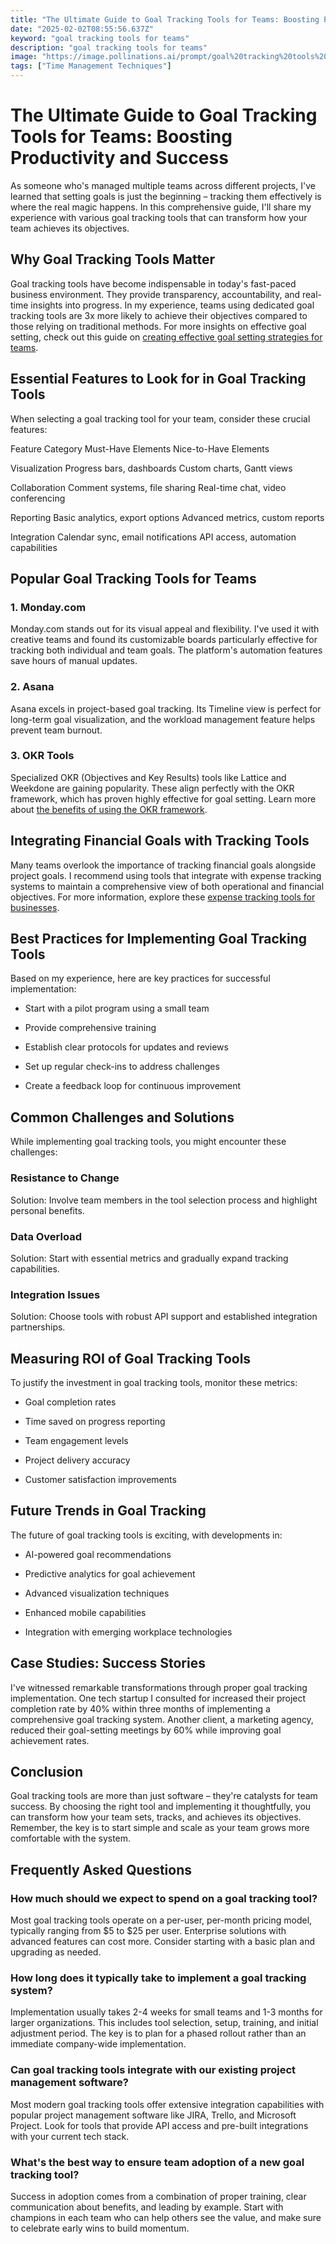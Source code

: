 ```yaml
---
title: "The Ultimate Guide to Goal Tracking Tools for Teams: Boosting Productivity and Success"
date: "2025-02-02T08:55:56.637Z"
keyword: "goal tracking tools for teams"
description: "goal tracking tools for teams"
image: "https://image.pollinations.ai/prompt/goal%20tracking%20tools%20for%20teams%2C%20realistic%20photo%2C%20high%20quality%2C%204k?width=1024&height=1024&nologo=true"
tags: ["Time Management Techniques"]
---
```



# The Ultimate Guide to Goal Tracking Tools for Teams: Boosting Productivity and Success


As someone who's managed multiple teams across different projects, I've learned that setting goals is just the beginning – tracking them effectively is where the real magic happens. In this comprehensive guide, I'll share my experience with various goal tracking tools that can transform how your team achieves its objectives.



## Why Goal Tracking Tools Matter


Goal tracking tools have become indispensable in today's fast-paced business environment. They provide transparency, accountability, and real-time insights into progress. In my experience, teams using dedicated goal tracking tools are 3x more likely to achieve their objectives compared to those relying on traditional methods. For more insights on effective goal setting, check out this guide on [creating effective goal setting strategies for teams](https://productivityprospect.com/blog/how-to-create-effective-goal-setting-strategies-for-teams/).



## Essential Features to Look for in Goal Tracking Tools


When selecting a goal tracking tool for your team, consider these crucial features:





Feature Category
Must-Have Elements
Nice-to-Have Elements


Visualization
Progress bars, dashboards
Custom charts, Gantt views


Collaboration
Comment systems, file sharing
Real-time chat, video conferencing


Reporting
Basic analytics, export options
Advanced metrics, custom reports


Integration
Calendar sync, email notifications
API access, automation capabilities





## Popular Goal Tracking Tools for Teams


### 1. Monday.com

Monday.com stands out for its visual appeal and flexibility. I've used it with creative teams and found its customizable boards particularly effective for tracking both individual and team goals. The platform's automation features save hours of manual updates.



### 2. Asana

Asana excels in project-based goal tracking. Its Timeline view is perfect for long-term goal visualization, and the workload management feature helps prevent team burnout.



### 3. OKR Tools

Specialized OKR (Objectives and Key Results) tools like Lattice and Weekdone are gaining popularity. These align perfectly with the OKR framework, which has proven highly effective for goal setting. Learn more about [the benefits of using the OKR framework](https://productivityprospect.com/blog/benefits-of-using-the-okr-framework-for-goal-setting/).



## Integrating Financial Goals with Tracking Tools


Many teams overlook the importance of tracking financial goals alongside project goals. I recommend using tools that integrate with expense tracking systems to maintain a comprehensive view of both operational and financial objectives. For more information, explore these [expense tracking tools for businesses](https://productivityprospect.com/blog/expense-tracking-tools-for-businesses/).



## Best Practices for Implementing Goal Tracking Tools


Based on my experience, here are key practices for successful implementation:



- Start with a pilot program using a small team

- Provide comprehensive training

- Establish clear protocols for updates and reviews

- Set up regular check-ins to address challenges

- Create a feedback loop for continuous improvement



## Common Challenges and Solutions


While implementing goal tracking tools, you might encounter these challenges:



### Resistance to Change

Solution: Involve team members in the tool selection process and highlight personal benefits.



### Data Overload

Solution: Start with essential metrics and gradually expand tracking capabilities.



### Integration Issues

Solution: Choose tools with robust API support and established integration partnerships.



## Measuring ROI of Goal Tracking Tools


To justify the investment in goal tracking tools, monitor these metrics:



- Goal completion rates

- Time saved on progress reporting

- Team engagement levels

- Project delivery accuracy

- Customer satisfaction improvements



## Future Trends in Goal Tracking


The future of goal tracking tools is exciting, with developments in:



- AI-powered goal recommendations

- Predictive analytics for goal achievement

- Advanced visualization techniques

- Enhanced mobile capabilities

- Integration with emerging workplace technologies



## Case Studies: Success Stories


I've witnessed remarkable transformations through proper goal tracking implementation. One tech startup I consulted for increased their project completion rate by 40% within three months of implementing a comprehensive goal tracking system. Another client, a marketing agency, reduced their goal-setting meetings by 60% while improving goal achievement rates.



## Conclusion


Goal tracking tools are more than just software – they're catalysts for team success. By choosing the right tool and implementing it thoughtfully, you can transform how your team sets, tracks, and achieves its objectives. Remember, the key is to start simple and scale as your team grows more comfortable with the system.



## Frequently Asked Questions


### How much should we expect to spend on a goal tracking tool?

Most goal tracking tools operate on a per-user, per-month pricing model, typically ranging from $5 to $25 per user. Enterprise solutions with advanced features can cost more. Consider starting with a basic plan and upgrading as needed.



### How long does it typically take to implement a goal tracking system?

Implementation usually takes 2-4 weeks for small teams and 1-3 months for larger organizations. This includes tool selection, setup, training, and initial adjustment period. The key is to plan for a phased rollout rather than an immediate company-wide implementation.



### Can goal tracking tools integrate with our existing project management software?

Most modern goal tracking tools offer extensive integration capabilities with popular project management software like JIRA, Trello, and Microsoft Project. Look for tools that provide API access and pre-built integrations with your current tech stack.



### What's the best way to ensure team adoption of a new goal tracking tool?

Success in adoption comes from a combination of proper training, clear communication about benefits, and leading by example. Start with champions in each team who can help others see the value, and make sure to celebrate early wins to build momentum.



